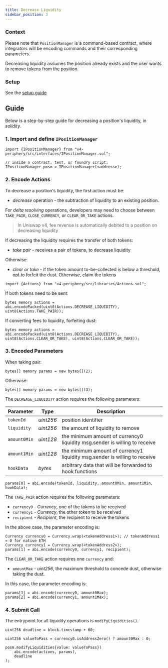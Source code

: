 ```yaml
---
title: Decrease Liquidity
sidebar_position: 3
---
```


### Context

Please note that `PositionManager` is a command-based contract, where integrators will be encoding commands and their corresponding
parameters.

Decreasing liquidity assumes the position already exists and the user wants to remove tokens from the position.

### Setup

See the [setup guide](./00-setup-liquidity.mdx)

## Guide

Below is a step-by-step guide for decreasing a position's liquidity, in *solidity*.

### 1. Import and define `IPositionManager`

```solidity
import {IPositionManager} from "v4-periphery/src/interfaces/IPositionManager.sol";

// inside a contract, test, or foundry script:
IPositionManager posm = IPositionManager(<address>);
```

### 2. Encode Actions

To decrease a position's liquidity, the first action must be:

* _decrease_ operation - the subtraction of liquidity to an existing position.

For _delta resolving_ operations, developers may need to choose between `TAKE_PAIR`, `CLOSE_CURRENCY`, or `CLEAR_OR_TAKE` actions.

> In Uniswap v4, fee revenue is automatically debited to a position on decreasing liquidity

If decreasing the liquidity requires the transfer of both tokens:

* _take pair_ - receives a pair of tokens, to decrease liquidity

Otherwise:

* _clear or take_ - if the token amount to-be-collected is below a threshold, opt to forfeit the dust. Otherwise, claim the tokens

```solidity
import {Actions} from "v4-periphery/src/libraries/Actions.sol";
```

If both tokens need to be sent:
```solidity
bytes memory actions = abi.encodePacked(uint8(Actions.DECREASE_LIQUIDITY), uint8(Actions.TAKE_PAIR));
```

If converting fees to liquidity, forfeiting dust:
```solidity
bytes memory actions = abi.encodePacked(uint8(Actions.DECREASE_LIQUIDITY), uint8(Actions.CLEAR_OR_TAKE), uint8(Actions.CLEAR_OR_TAKE));
```

### 3. Encoded Parameters

When taking pair:

```solidity
bytes[] memory params = new bytes[](2);
```

Otherwise:

```solidity
bytes[] memory params = new bytes[](3);
```

The `DECREASE_LIQUIDITY` action requires the following parameters:

| Parameter    | Type      | Description                                                                   |
|--------------|-----------|-------------------------------------------------------------------------------|
| `tokenId`    | _uint256_ | position identifier                                                           |
| `liquidity`  | _uint256_ | the amount of liquidity to remove                                             |
| `amount0Min` | _uint128_ | the minimum amount of currency0 liquidity msg.sender is willing to receive    |
| `amount1Min` | _uint128_ | the minimum amount of currency1 liquidity msg.sender is willing to receive    |
| `hookData`   | _bytes_   | arbitrary data that will be forwarded to hook functions                       |

```solidity
params[0] = abi.encode(tokenId, liquidity, amount0Min, amount1Min, hookData);
```

The `TAKE_PAIR` action requires the following parameters:

* `currency0` - _Currency_, one of the tokens to be received
* `currency1` - _Currency_, the other token to be received
* `recipient` - _Recipient_, the recipient to receive the tokens

In the above case, the parameter encoding is:

```solidity
Currency currency0 = Currency.wrap(<tokenAddress1>); // tokenAddress1 = 0 for native ETH
Currency currency1 = Currency.wrap(<tokenAddress2>);
params[1] = abi.encode(currency0, currency1, recipient);
``` 

The `CLEAR_OR_TAKE` action requires one `currency` and:

* `amountMax` - _uint256_, the maximum threshold to concede dust,
otherwise taking the dust. 

In this case, the parameter encoding is:

```solidity
params[1] = abi.encode(currency0, amount0Max);
params[2] = abi.encode(currency1, amount1Max);
```

### 4. Submit Call

The entrypoint for all liquidity operations is `modifyLiquidities()`.

```solidity
uint256 deadline = block.timestamp + 60;

uint256 valueToPass = currency0.isAddressZero() ? amount0Max : 0;

posm.modifyLiquidities{value: valueToPass}(
    abi.encode(actions, params),
    deadline
);
```